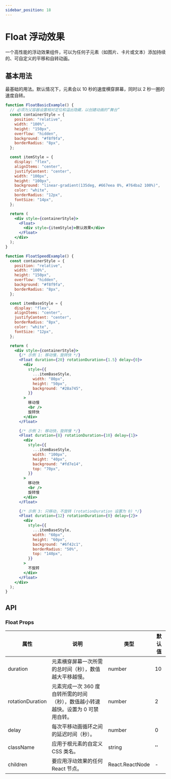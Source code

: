 ```yaml
---
sidebar_position: 18
---
```



# Float 浮动效果

一个高性能的浮动效果组件，可以为任何子元素（如图片、卡片或文本）添加持续的、可自定义的平移和自转动画。

## 基本用法

最基础的用法。默认情况下，元素会以 10 秒的速度横穿屏幕，同时以 2 秒一圈的速度自转。

```jsx live
function FloatBasicExample() {
  // 必须为父容器设置相对定位和溢出隐藏，以创建动画的“舞台”
  const containerStyle = {
    position: "relative",
    width: "100%",
    height: "150px",
    overflow: "hidden",
    background: "#f8f9fa",
    borderRadius: "8px",
  };

  const itemStyle = {
    display: "flex",
    alignItems: "center",
    justifyContent: "center",
    width: "100px",
    height: "100px",
    background: "linear-gradient(135deg, #667eea 0%, #764ba2 100%)",
    color: "white",
    borderRadius: "12px",
    fontSize: "14px",
  };

  return (
    <div style={containerStyle}>
      <Float>
        <div style={itemStyle}>默认效果</div>
      </Float>
    </div>
  );
}
```

```jsx live
function FloatSpeedExample() {
  const containerStyle = {
    position: "relative",
    width: "100%",
    height: "150px",
    overflow: "hidden",
    background: "#f8f9fa",
    borderRadius: "8px",
  };

  const itemBaseStyle = {
    display: "flex",
    alignItems: "center",
    justifyContent: "center",
    borderRadius: "8px",
    color: "white",
    fontSize: "12px",
  };

  return (
    <div style={containerStyle}>
      {/* 示例 1: 移动慢，旋转快 */}
      <Float duration={20} rotationDuration={1.5} delay={0}>
        <div
          style={{
            ...itemBaseStyle,
            width: "80px",
            height: "50px",
            background: "#28a745",
          }}
        >
          移动慢
          <br />
          旋转快
        </div>
      </Float>

      {/* 示例 2: 移动快，旋转慢 */}
      <Float duration={8} rotationDuration={10} delay={1}>
        <div
          style={{
            ...itemBaseStyle,
            width: "100px",
            height: "40px",
            background: "#fd7e14",
            top: "70px",
          }}
        >
          移动快
          <br />
          旋转慢
        </div>
      </Float>

      {/* 示例 3: 只移动，不旋转 (rotationDuration 设置为 0) */}
      <Float duration={12} rotationDuration={0} delay={2}>
        <div
          style={{
            ...itemBaseStyle,
            width: "60px",
            height: "60px",
            background: "#6f42c1",
            borderRadius: "50%",
            top: "140px",
          }}
        >
          不旋转
        </div>
      </Float>
    </div>
  );
}
```

## API

### Float Props

| 属性             | 说明                                                                             | 类型            | 默认值 |
| ---------------- | -------------------------------------------------------------------------------- | --------------- | ------ |
| duration         | 元素横穿屏幕一次所需的总时间（秒），数值越大平移越慢。                           | number          | 10     |
| rotationDuration | 元素完成一次 360 度自转所需的时间（秒），数值越小转速越快。设置为 0 可禁用自转。 | number          | 2      |
| delay            | 每次平移动画循环之间的延迟时间（秒）。                                           | number          | 0      |
| className        | 应用于根元素的自定义 CSS 类名。                                                  | string          | ''     |
| children         | 要应用浮动效果的任何 React 节点。                                                | React.ReactNode | -      |
